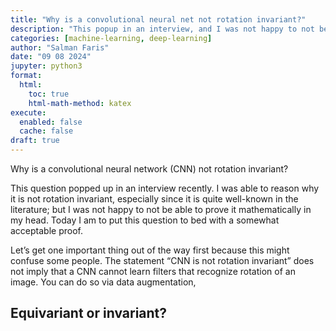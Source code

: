 ```yaml
---
title: "Why is a convolutional neural net not rotation invariant?"
description: "This popup in an interview, and I was not happy to not be able to prove it in my head."
categories: [machine-learning, deep-learning]
author: "Salman Faris"
date: "09 08 2024"
jupyter: python3
format:
  html:
    toc: true
    html-math-method: katex
execute: 
  enabled: false
  cache: false
draft: true
---
```


Why is a convolutional neural network (CNN) not rotation invariant?

This question popped up in an interview recently. I was able to reason why it is not rotation invariant, especially since it is quite well-known in the literature; but I was not happy to not be able to prove it mathematically in my head. Today I am to put this question to bed with a somewhat acceptable proof.

Let's get one important thing out of the way first because this might confuse some people. The statement "CNN is not rotation invariant" does not imply that a CNN cannot learn filters that recognize rotation of an image. You can do so via data augmentation, 



## Equivariant or invariant?

<!-- ref: https://datascience.stackexchange.com/a/16077/101162 -->
